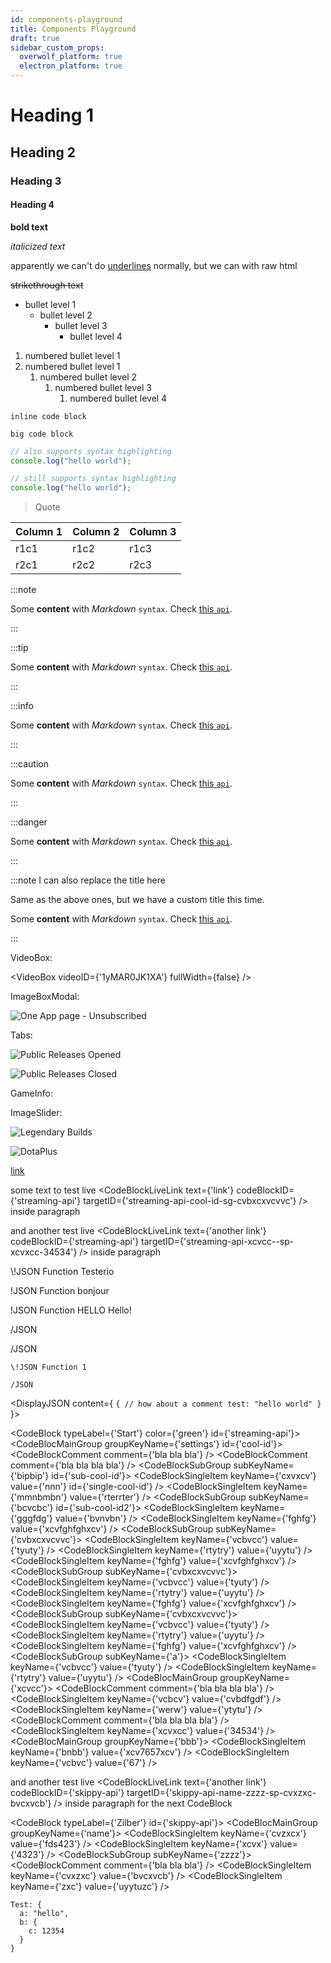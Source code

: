 ```yaml
---
id: components-playground
title: Components Playground
draft: true
sidebar_custom_props:
  overwolf_platform: true
  electron_platform: true
---
```


# Heading 1

## Heading 2

### Heading 3

#### Heading 4

**bold text**

*italicized text*

apparently we can't do <ins>underlines</ins> normally, but we can with raw html

~~strikethrough text~~

- bullet level 1
    - bullet level 2
        - bullet level 3
            - bullet level 4

1. numbered bullet level 1
2. numbered bullet level 1
    1. numbered bullet level 2
        1. numbered bullet level 3
            1. numbered bullet level 4

`inline code block`

```
big code block
```

```js
// also supports syntax highlighting
console.log("hello world");
```

```js title="code blocks can also have titles woooow"
// still supports syntax highlighting
console.log("hello world");
```

> Quote

Column 1   | Column 2              | Column 3                                                                |
---------- | ----------------------| ----------------------------------------------------------------------- |
r1c1       | r1c2                  | r1c3                                                                    |
r2c1       | r2c2                  | r2c3                                                                    |


:::note

Some **content** with _Markdown_ `syntax`. Check [this `api`](#).

:::

:::tip

Some **content** with _Markdown_ `syntax`. Check [this `api`](#).

:::

:::info

Some **content** with _Markdown_ `syntax`. Check [this `api`](#).

:::

:::caution

Some **content** with _Markdown_ `syntax`. Check [this `api`](#).

:::

:::danger

Some **content** with _Markdown_ `syntax`. Check [this `api`](#).

:::

:::note I can also replace the title here

Same as the above ones, but we have a custom title this time.

Some **content** with _Markdown_ `syntax`. Check [this `api`](#).

:::

VideoBox:

<VideoBox videoID={'1yMAR0JK1XA'} fullWidth={false} />

ImageBoxModal:

<ImageBoxModal>
  <img src={require('/assets/subs-user-flow/one-app.jpg').default} alt="One App page - Unsubscribed" />
</ImageBoxModal>

Tabs:

<Tabs>
<TabItem value="opened" label="Opened" default>

![Public Releases Opened](/assets/tools/developers-console/all-applications/release-management/public-releases-open.jpg)

</TabItem>
<TabItem value="closed" label="Closed">

![Public Releases Closed](/assets/tools/developers-console/all-applications/release-management/public-releases-closed.jpg)

</TabItem>
</Tabs>

GameInfo:

<GameInfo gameId={21566} type="compliance"/>

ImageSlider:

<ImageSlider>

![Legendary Builds](/assets/lb-400x300.png)

![DotaPlus](/assets/dota-2-400x300.png)

</ImageSlider>

[link](#streaming-api-settings-sg-bcvcbc)

some text to test live <CodeBlockLiveLink text={'link'} codeBlockID={'streaming-api'} targetID={'streaming-api-cool-id-sg-cvbxcxvcvvc'} /> inside  paragraph

and another test live <CodeBlockLiveLink text={'another link'} codeBlockID={'streaming-api'} targetID={'streaming-api-xcvcc--sp-xcvxcc-34534'} /> inside  paragraph

\\!JSON Function Testerio



!JSON Function bonjour

\!JSON Function HELLO
Hello!

\/JSON

/JSON


```
\!JSON Function 1

/JSON
```


<DisplayJSON content={
  `{
    // how about a comment
    test: "hello world"
  }`
}>

</DisplayJSON>


<CodeBlock typeLabel={'Start'} color={'green'} id={'streaming-api'}>
  <CodeBlocMainGroup groupKeyName={'settings'} id={'cool-id'}>
    <CodeBlockComment comment={'bla bla bla'} />
    <CodeBlockComment comment={'bla bla bla bla'} />
    <CodeBlockSubGroup subKeyName={'bipbip'}  id={'sub-cool-id'}>
      <CodeBlockSingleItem keyName={'cxvxcv'} value={'nnn'} id={'single-cool-id'} />
      <CodeBlockSingleItem keyName={'mmnbmbn'} value={'rterrter'} />
      <CodeBlockSubGroup subKeyName={'bcvcbc'} id={'sub-cool-id2'}>
        <CodeBlockSingleItem keyName={'gggfdg'} value={'bvnvbn'} />
        <CodeBlockSingleItem keyName={'fghfg'} value={'xcvfghfghxcv'} />
        <CodeBlockSubGroup subKeyName={'cvbxcxvcvvc'}>
          <CodeBlockSingleItem keyName={'vcbvcc'} value={'tyuty'} />
          <CodeBlockSingleItem keyName={'rtytry'} value={'uyytu'} />
          <CodeBlockSingleItem keyName={'fghfg'} value={'xcvfghfghxcv'} />
          <CodeBlockSubGroup subKeyName={'cvbxcxvcvvc'}>
            <CodeBlockSingleItem keyName={'vcbvcc'} value={'tyuty'} />
            <CodeBlockSingleItem keyName={'rtytry'} value={'uyytu'} />
            <CodeBlockSingleItem keyName={'fghfg'} value={'xcvfghfghxcv'} />
            <CodeBlockSubGroup subKeyName={'cvbxcxvcvvc'}>
              <CodeBlockSingleItem keyName={'vcbvcc'} value={'tyuty'} />
              <CodeBlockSingleItem keyName={'rtytry'} value={'uyytu'} />
              <CodeBlockSingleItem keyName={'fghfg'} value={'xcvfghfghxcv'} />
              <CodeBlockSubGroup subKeyName={'a'}>
                <CodeBlockSingleItem keyName={'vcbvcc'} value={'tyuty'} />
                <CodeBlockSingleItem keyName={'rtytry'} value={'uyytu'} />
              </CodeBlockSubGroup>
            </CodeBlockSubGroup>
          </CodeBlockSubGroup>
        </CodeBlockSubGroup>
      </CodeBlockSubGroup>
    </CodeBlockSubGroup>
  </CodeBlocMainGroup>
  <CodeBlocMainGroup groupKeyName={'xcvcc'}>
    <CodeBlockComment comment={'bla bla bla bla'} />
    <CodeBlockSingleItem keyName={'vcbcv'} value={'cvbdfgdf'} />
    <CodeBlockSingleItem keyName={'werw'} value={'ytytu'} />
    <CodeBlockComment comment={'bla bla bla bla'} />
    <CodeBlockSingleItem keyName={'xcvxcc'} value={'34534'} />
  </CodeBlocMainGroup>
    <CodeBlocMainGroup groupKeyName={'bbb'}>
      <CodeBlockSingleItem keyName={'bnbb'} value={'xcv7657xcv'} />
      <CodeBlockSingleItem keyName={'vcbvc'} value={'67'} />
  </CodeBlocMainGroup>
</CodeBlock>

and another test live <CodeBlockLiveLink text={'another link'} codeBlockID={'skippy-api'} targetID={'skippy-api-name-zzzz-sp-cvxzxc-bvcxvcb'} /> inside paragraph for the next CodeBlock

<CodeBlock typeLabel={'Zilber'} id={'skippy-api'}>
  <CodeBlocMainGroup groupKeyName={'name'}>
    <CodeBlockSingleItem keyName={'cvzxcx'} value={'fds423'} />
    <CodeBlockSingleItem keyName={'xcvx'} value={'4323'} />
    <CodeBlockSubGroup subKeyName={'zzzz'}>
      <CodeBlockComment comment={'bla bla bla'} />
      <CodeBlockSingleItem keyName={'cvxzxc'} value={'bvcxvcb'} />
      <CodeBlockSingleItem keyName={'zxc'} value={'uyytuzc'} />
    </CodeBlockSubGroup>
  </CodeBlocMainGroup>
</CodeBlock>

<SkipMe type="Test">

```
Test: {
  a: "hello",
  b: {
    c: 12354
  }
}
```

</SkipMe>

<FancyLink name='Test' pathURL="google.com"/>